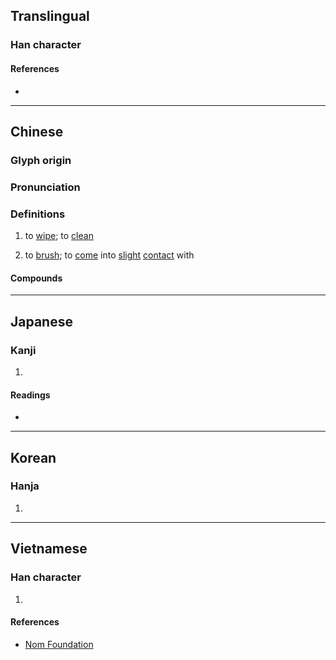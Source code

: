 {{character info}}
==Translingual==

===Han character===
{{Han char|rn=64|rad=手|as=09|sn=12|four=51061|canj=QPPA|ids=⿰扌皆}}

====References====
* {{Han ref|kx=0443.250|dkj=12383|dj=0794.250|hdz=31914.030|uh=63E9|ud=25577|bh=B47B|bd=46203}}

----

==Chinese==
{{zh-forms}}

===Glyph origin===
{{Han etym}}

===Pronunciation===
{{zh-pron
|m=kāi
|c=haai1
|mn=ml:khai
|mc=y
|oc=y
|cat=v
}}

===Definitions===
{{zh-hanzi}}

# to [[wipe]]; to [[clean]]
# {{lb|zh|Cantonese}} to [[brush]]; to [[come]] into [[slight]] [[contact]] with
#: {{zh-x|架 的士{si6-2} 揩 到{dou3-2} 我 架 車。|That taxi '''brushed''' against my car.|C}}
#: {{zh-x|條 褲 揩 污糟 咗。|My trousers were made dirty when they '''brushed''' against something.|C}}

====Compounds====
{{zh-der|揩淚|揩油|揩背|揩檯抹凳|揩汗|揩乾|揩抹|揩拭}}

----

==Japanese==

===Kanji===
{{ja-kanji|grade=|rs=手09}}

# {{rfdef|ja|sort=手09}}

====Readings====
* {{ja-readings
|goon=け
|kanon=かい
|kun=ぬぐ-う}}

----

==Korean==

===Hanja===
{{ko-hanja|hangeul=개|eumhun=|rv=gae|mr=kae|y=kay}}

# {{rfdef|ko|sort=手09}}

----

==Vietnamese==

===Han character===
{{vi-readings|rs=手09|reading=day, khải}}

# {{rfdef|vi|sort=手09}}

====References====
* [http://nomfoundation.org/common/nom_details.php?codepoint=63e9 Nom Foundation]